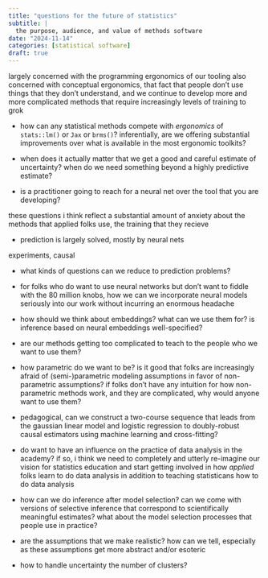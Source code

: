 ```yaml
---
title: "questions for the future of statistics"
subtitle: |
  the purpose, audience, and value of methods software
date: "2024-11-14"
categories: [statistical software]
draft: true
---
```



largely concerned with the programming ergonomics of our tooling
also concerned with conceptual ergonomics, that fact that people don't use things that they don't understand, and we continue to develop more and more complicated methods that require increasingly levels of training to grok

- how can any statistical methods compete with *ergonomics* of `stats::lm()` or `Jax` or `brms()`? inferentially, are we offering substantial improvements over what is available in the most ergonomic toolkits?

- when does it actually matter that we get a good and careful estimate of uncertainty? when do we need something beyond a highly predictive estimate?

- is a practitioner going to reach for a neural net over the tool that you are developing?




these questions i think reflect a substantial amount of anxiety about the methods that applied folks use, the training that they recieve


- prediction is largely solved, mostly by neural nets

experiments, causal

- what kinds of questions can we reduce to prediction problems?

- for folks who do want to use neural networks but don't want to fiddle with the 80 million knobs, how we can we incorporate neural models seriously into our work without incurring an enormous headache

- how should we think about embeddings? what can we use them for? is inference based on neural embeddings well-specified?

- are our methods getting too complicated to teach to the people who we want to use them?

- how parametric do we want to be? is it good that folks are increasingly afraid of (semi-)parametric modeling assumptions in favor of non-parametric assumptions? if folks don't have any intuition for how non-parametric methods work, and they are complicated, why would anyone want to use them?

- pedagogical, can we construct a two-course sequence that leads from the gaussian linear model and logistic regression to doubly-robust causal estimators using machine learning and cross-fitting?

- do want to have an influence on the practice of data analysis in the academy? if so, i think we need to completely and utterly re-imagine our vision for statistics education and start getting involved in how *applied* folks learn to do data analysis in addition to teaching statisticans how to do data analysis

- how can we do inference after model selection? can we come with versions of selective inference that correspond to scientifically meaningful estimates? what about the model selection processes that people use in practice?

- are the assumptions that we make realistic? how can we tell, especially as these assumptions get more abstract and/or esoteric

- how to handle uncertainty the number of clusters?

